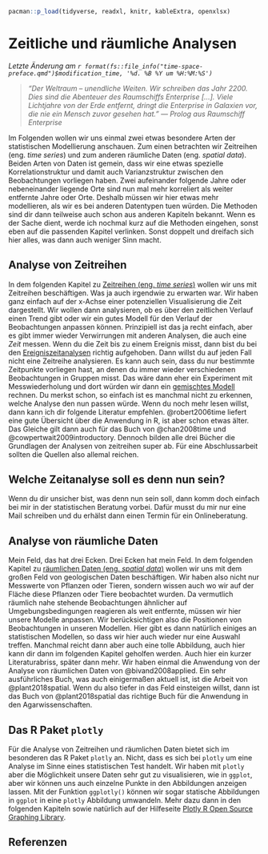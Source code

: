 ```r
pacman::p_load(tidyverse, readxl, knitr, kableExtra, openxlsx)
```

# Zeitliche und räumliche Analysen

*Letzte Änderung am `r format(fs::file_info("time-space-preface.qmd")$modification_time, '%d. %B %Y um %H:%M:%S')`*

> *"Der Weltraum -- unendliche Weiten. Wir schreiben das Jahr 2200. Dies sind die Abenteuer des Raumschiffs Enterprise \[...\]. Viele Lichtjahre von der Erde entfernt, dringt die Enterprise in Galaxien vor, die nie ein Mensch zuvor gesehen hat." --- Prolog aus Raumschiff Enterprise*

Im Folgenden wollen wir uns einmal zwei etwas besondere Arten der statistischen Modellierung anschauen. Zum einen betrachten wir Zeitreihen (eng. *time series*) und zum anderen räumliche Daten (eng. *spatial data*). Beiden Arten von Daten ist gemein, dass wir eine etwas spezielle Korrelationstruktur und damit auch Varianzstruktur zwischen den Beobachtungen vorliegen haben. Zwei aufeinander folgende Jahre oder nebeneinander liegende Orte sind nun mal mehr korreliert als weiter entfernte Jahre oder Orte. Deshalb müssen wir hier etwas mehr modellieren, als wir es bei anderen Datentypen tuen würden. Die Methoden sind dir dann teilweise auch schon aus anderen Kapiteln bekannt. Wenn es der Sache dient, werde ich nochmal kurz auf die Methoden eingehen, sonst eben auf die passenden Kapitel verlinken. Sonst doppelt und dreifach sich hier alles, was dann auch weniger Sinn macht.

## Analyse von Zeitreihen

In dem folgenden Kapitel zu [Zeitreihen (eng. *time series*)](#sec-time-series) wollen wir uns mit Zeitreihen beschäftigen. Was ja auch irgendwie zu erwarten war. Wir haben ganz einfach auf der x-Achse einer potenziellen Visualisierung die Zeit dargestellt. Wir wollen dann analysieren, ob es über den zeitlichen Verlauf einen Trend gibt oder wir ein gutes Modell für den Verlauf der Beobachtungen anpassen können. Prinzipiell ist das ja recht einfach, aber es gibt immer wieder Verwirrungen mit anderen Analysen, die auch eine *Zeit* messen. Wenn du die Zeit bis zu einem Ereignis misst, dann bist du bei den [Ereigniszeitanalysen](#sec-survival) richtig aufgehoben. Dann willst du auf jeden Fall nicht eine Zeitreihe analysieren. Es kann auch sein, dass du nur bestimmte Zeitpunkte vorliegen hast, an denen du immer wieder verschiedenen Beobachtungen in Gruppen misst. Das wäre dann eher ein Experiment mit Messwiederholung und dort würden wir dann ein [gemischtes Modell](#sec-mixed) rechnen. Du merkst schon, so einfach ist es manchmal nicht zu erkennen, welche Analyse den nun passen würde. Wenn du noch mehr lesen willst, dann kann ich dir folgende Literatur empfehlen. @robert2006time liefert eine gute Übersicht über die Anwendung in R, ist aber schon etwas älter. Das Gleiche gilt dann auch für das Buch von @chan2008time und @cowpertwait2009introductory. Dennoch bilden alle drei Bücher die Grundlagen der Analysen von zeitreihen super ab. Für eine Abschlussarbeit sollten die Quellen also allemal reichen.

::: callout-tip
## Welche Zeitanalyse soll es denn nun sein?

Wenn du dir unsicher bist, was denn nun sein soll, dann komm doch einfach bei mir in der statistischen Beratung vorbei. Dafür musst du mir nur eine Mail schreiben und du erhälst dann einen Termin für ein Onlineberatung.
:::

## Analyse von räumliche Daten

Mein Feld, das hat drei Ecken. Drei Ecken hat mein Feld. In dem folgenden Kapitel zu [räumlichen Daten (eng. *spatial data*)](#sec-spatial-data) wollen wir uns mit dem großen Feld von geologischen Daten beschäftigen. Wir haben also nicht nur Messwerte von Pflanzen oder Tieren, sondern wissen auch wo wir auf der Fläche diese Pflanzen oder Tiere beobachtet wurden. Da vermutlich räumlich nahe stehende Beobachtungen ähnlicher auf Umgebungsbedingungen reagieren als weit entfernte, müssen wir hier unsere Modelle anpassen. Wir berücksichtigen also die Positionen von Beobachtungen in unseren Modellen. Hier gibt es dann natürlich einiges an statistischen Modellen, so dass wir hier auch wieder nur eine Auswahl treffen. Manchmal reicht dann aber auch eine tolle Abbildung, auch hier kann dir dann im folgenden Kapitel geholfen werden. Auch hier ein kurzer Literaturabriss, später dann mehr. Wir haben einmal die Anwendung von der Analyse von räumlichen Daten von @bivand2008applied. Ein sehr ausführliches Buch, was auch einigermaßen aktuell ist, ist die Arbeit von @plant2018spatial. Wenn du also tiefer in das Feld einsteigen willst, dann ist das Buch von @plant2018spatial das richtige Buch für die Anwendung in den Agarwissenschaften.

## Das R Paket `plotly`

Für die Analyse von Zeitreihen und räumlichen Daten bietet sich im besonderen das R Paket `plotly` an. Nicht, dass es sich bei `plotly` um eine Analyse im Sinne eines statistischen Test handelt. Wir haben mit `plotly` aber die Möglichkeit unsere Daten sehr gut zu visualisieren, wie in `ggplot`, aber wir können uns auch einzelne Punkte in den Abbildungen anzeigen lassen. Mit der Funktion `ggplotly()` können wir sogar statische Abbildungen in `ggplot` in eine `plotly` Abbildung umwandeln. Mehr dazu dann in den folgenden Kapiteln sowie natürlich auf der Hilfeseite [Plotly R Open Source Graphing Library](https://plotly.com/r/).

## Referenzen {.unnumbered}
